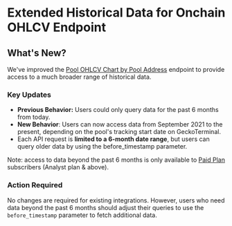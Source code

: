 # Extended Historical Data for Onchain OHLCV Endpoint

## What's New?

We've improved the [Pool OHLCV Chart by Pool Address](https://docs.coingecko.com/reference/pool-ohlcv-contract-address) endpoint to provide access to a much broader range of historical data.

### Key Updates

* **Previous Behavior:** Users could only query data for the past 6 months from today.
* **New Behavior**: Users can now access data from September 2021 to the present, depending on the pool's tracking start date on GeckoTerminal.
* Each API request is **limited to a 6-month date range**, but users can query older data by using the before_timestamp parameter.

Note: access to data beyond the past 6 months is only available to [Paid Plan](https://www.coingecko.com/en/api/pricing) subscribers (Analyst plan & above).

### Action Required

No changes are required for existing integrations. However, users who need data beyond the past 6 months should adjust their queries to use the `before_timestamp` parameter to fetch additional data.